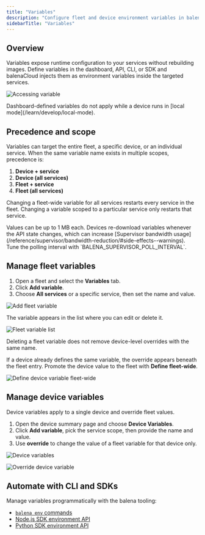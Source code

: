```yaml
---
title: "Variables"
description: "Configure fleet and device environment variables in balenaCloud without changing source code."
sidebarTitle: "Variables"
---
```


## Overview

Variables expose runtime configuration to your services without rebuilding images. Define variables in the dashboard, API, CLI, or SDK and balenaCloud injects them as environment variables inside the targeted services.

![Accessing variable](https://docs.balena.io/img/variables/accessing_variables.webp)

<Note>
Dashboard-defined variables do not apply while a device runs in [local mode](/learn/develop/local-mode).
</Note>

## Precedence and scope

Variables can target the entire fleet, a specific device, or an individual service. When the same variable name exists in multiple scopes, precedence is:

1. **Device + service**
2. **Device (all services)**
3. **Fleet + service**
4. **Fleet (all services)**

Changing a fleet-wide variable for all services restarts every service in the fleet. Changing a variable scoped to a particular service only restarts that service.

<Info>
Values can be up to 1 MB each. Devices re-download variables whenever the API state changes, which can increase [Supervisor bandwidth usage](/reference/supervisor/bandwidth-reduction/#side-effects--warnings). Tune the polling interval with `BALENA_SUPERVISOR_POLL_INTERVAL`.
</Info>

## Manage fleet variables

1. Open a fleet and select the **Variables** tab.
2. Click **Add variable**.
3. Choose **All services** or a specific service, then set the name and value.

![Add fleet variable](https://docs.balena.io/img/variables/add_fleet_variable.webp)

The variable appears in the list where you can edit or delete it.

![Fleet variable list](https://docs.balena.io/img/variables/variable_list.webp)

<Info>
Deleting a fleet variable does not remove device-level overrides with the same name.
</Info>

If a device already defines the same variable, the override appears beneath the fleet entry. Promote the device value to the fleet with **Define fleet-wide**.

![Define device variable fleet-wide](https://docs.balena.io/img/variables/define_app_wide.webp)

## Manage device variables

Device variables apply to a single device and override fleet values.

1. Open the device summary page and choose **Device Variables**.
2. Click **Add variable**, pick the service scope, then provide the name and value.
3. Use **override** to change the value of a fleet variable for that device only.

![Device variables](https://docs.balena.io/img/variables/device_variables.webp)

![Override device variable](https://docs.balena.io/img/variables/override.webp)

## Automate with CLI and SDKs

Manage variables programmatically with the balena tooling:

- [`balena env` commands](https://docs.balena.io/tools/cli/#envs)
- [Node.js SDK environment API](/reference/sdk/node-sdk/#balena.models.fleet.envVar)
- [Python SDK environment API](/reference/sdk/python-sdk/#environmentvariable)
